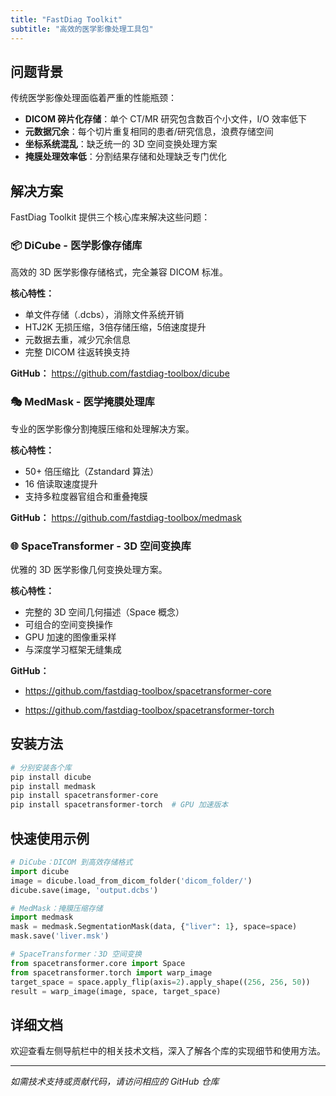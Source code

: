 ```yaml
---
title: "FastDiag Toolkit"
subtitle: "高效的医学影像处理工具包"
---
```


## 问题背景

传统医学影像处理面临着严重的性能瓶颈：

- **DICOM 碎片化存储**：单个 CT/MR 研究包含数百个小文件，I/O 效率低下
- **元数据冗余**：每个切片重复相同的患者/研究信息，浪费存储空间
- **坐标系统混乱**：缺乏统一的 3D 空间变换处理方案
- **掩膜处理效率低**：分割结果存储和处理缺乏专门优化

## 解决方案

FastDiag Toolkit 提供三个核心库来解决这些问题：

### 📦 DiCube - 医学影像存储库

高效的 3D 医学影像存储格式，完全兼容 DICOM 标准。

**核心特性：**

- 单文件存储（.dcbs），消除文件系统开销
- HTJ2K 无损压缩，3倍存储压缩，5倍速度提升
- 元数据去重，减少冗余信息
- 完整 DICOM 往返转换支持

**GitHub：** [https://github.com/fastdiag-toolbox/dicube](https://github.com/fastdiag-toolbox/dicube)

### 🎭 MedMask - 医学掩膜处理库

专业的医学影像分割掩膜压缩和处理解决方案。

**核心特性：**

- 50+ 倍压缩比（Zstandard 算法）
- 16 倍读取速度提升
- 支持多粒度器官组合和重叠掩膜

**GitHub：** [https://github.com/fastdiag-toolbox/medmask](https://github.com/fastdiag-toolbox/medmask)

### 🌐 SpaceTransformer - 3D 空间变换库

优雅的 3D 医学影像几何变换处理方案。

**核心特性：**

- 完整的 3D 空间几何描述（Space 概念）
- 可组合的空间变换操作
- GPU 加速的图像重采样
- 与深度学习框架无缝集成

**GitHub：** 

- [https://github.com/fastdiag-toolbox/spacetransformer-core](https://github.com/fastdiag-toolbox/spacetransformer-core) 

 - [https://github.com/fastdiag-toolbox/spacetransformer-torch](https://github.com/fastdiag-toolbox/spacetransformer-torch)

## 安装方法

```bash
# 分别安装各个库
pip install dicube
pip install medmask
pip install spacetransformer-core
pip install spacetransformer-torch  # GPU 加速版本
```

## 快速使用示例

```python
# DiCube：DICOM 到高效存储格式
import dicube
image = dicube.load_from_dicom_folder('dicom_folder/')
dicube.save(image, 'output.dcbs')

# MedMask：掩膜压缩存储
import medmask
mask = medmask.SegmentationMask(data, {"liver": 1}, space=space)
mask.save('liver.msk')

# SpaceTransformer：3D 空间变换
from spacetransformer.core import Space
from spacetransformer.torch import warp_image
target_space = space.apply_flip(axis=2).apply_shape((256, 256, 50))
result = warp_image(image, space, target_space)
```

## 详细文档

欢迎查看左侧导航栏中的相关技术文档，深入了解各个库的实现细节和使用方法。

---

*如需技术支持或贡献代码，请访问相应的 GitHub 仓库*


